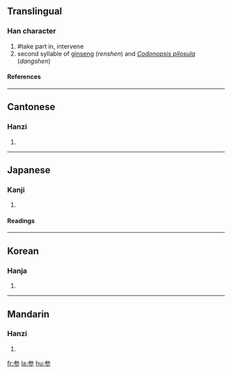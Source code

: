 {{see|參}}

==Translingual==
===Han character===
{{Han char|rn=28|rad=厶|as=06|sn=8|four=|canj=戈大竹竹竹 (IKHHH)}}
# #take part in, intervene
# second syllable of [[ginseng]] (''renshen'') and ''[[Codonopsis pilosula]]'' (''dangshen'')
====References====
{{Han ref|kx=0164.211|dkj=03090|hdz=10386.150|uh=53C2|ud=21442}}
----
==Cantonese==
===Hanzi===
{{yue-hanzi|jyut=|y=chaam1}}
# {{defn|Cantonese}}
----
==Japanese==
===Kanji===
{{ja-kanji|grade=|rs=厶06}}
# {{defn|Japanese}} 
====Readings====
{{ja-readings|on=[[さん]] (san), [[しん]] (shin)|kun=[[まいる]] (mairu), [[まじわる]] (majiwaru), [[みつ]] (mitsu)}}
----
==Korean==
===Hanja===
{{ko-hanja|hangeul=[[삼]], [[참]]|rv=sam, cham|mr=sam, ch'am}}
# {{defn|Korean}}
----
==Mandarin==
===Hanzi===
{{cmn-hanzi|tra=參|pin=[[cān]] (can1); [[shēn]] (shen1)|wg=ts'an<sup>1</sup>}}
# {{defn|Mandarin}}

[[fr:参]]
[[la:参]]
[[hu:参]]